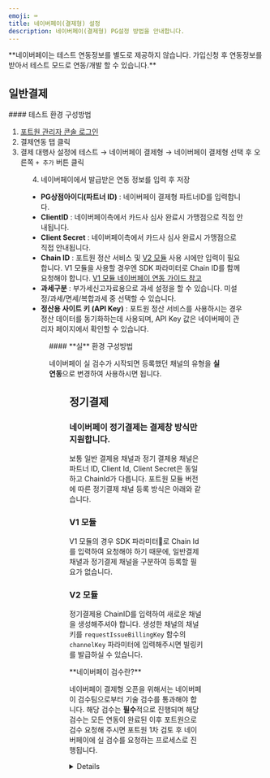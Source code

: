 ```yaml
---
emoji: ⌨
title: 네이버페이(결제형) 설정
description: 네이버페이(결제형) PG설정 방법을 안내합니다.
---
```





<Hint style="info">
**네이버페이는 테스트 연동정보를 별도로 제공하지 않습니다. 가입신청 후 연동정보를 받아서 테스트 모드로 연동/개발 할 수 있습니다.**

</Hint>

## 일반**결제**

<Tabs>
<Tab title="테스트 결제">
#### 테스트 환경 구성방법

1. [포트원 관리자 콘솔 로그인](https://admin.portone.io/integration)
2. 결제연동 탭 클릭
3. 결제 대행사 설정에 테스트 → 네이버페이 결제형 → 네이버페이 결제형 선택 후 오른쪽 `+ 추가` 버튼 클릭

<Figure src={image1} />

4. 네이버페이에서 발급받은 연동 정보를 입력 후 저장

- **PG상점아이디(파트너 ID)** : 네이버페이 결제형 파트너ID를 입력합니다.
- **ClientID** : 네이버페이측에서 카드사 심사 완료시 가맹점으로 직접 안내됩니다.
- **Client Secret** : 네이버페이측에서 카드사 심사 완료시 가맹점으로 직접 안내됩니다.
- **Chain ID** : 포트원 정산 서비스 및 [V2 모듈](../../../v2-payment/v2) 사용 시에만 입력이 필요합니다. V1 모듈을 사용할 경우엔 SDK 파라미터로 Chain ID를 함께 요청해야 합니다. [V1 모듈 네이버페이 연동 가이드 참고](../../../pg/simple/naver)
- **과세구분** : 부가세신고자료용으로 과세 설정을 할 수 있습니다. 미설정/과세/면세/복합과세 중 선택할 수 있습니다.
- **정산용 사이트 키 (API Key)** : 포트원 정산 서비스를 사용하시는 경우 정산 데이터를 동기화하는데 사용되며, API Key 값은 네이버페이 관리자 페이지에서 확인할 수 있습니다.

<Figure src={image2} />

</Tab>

<Tab title="실 결제">
#### **실** 환경 구성방법

네이버페이 실 검수가 시작되면 등록했던 채널의 유형을 **실 연동**으로 변경하여 사용하시면 됩니다.

<Figure src={image3} />

</Tab>
</Tabs>

## 정기결제

### 네이버페이 정기결제는 결제창 방식만 지원합니다.

<Tabs>
<Tab title="결제창 방식">

보통 일반 결제용 채널과 정기 결제용 채널은 파트너 ID, Client Id, Client Secret은 동일하고 ChainId가 다릅니다. 포트원 모듈 버전에 따른 정기결제 채널 등록 방식은 아래와 같습니다.

### V1 모듈

V1 모듈의 경우 SDK 파라미터로 Chain Id를 입력하여 요청해야 하기 때문에, 일반결제 채녈과 정기결제 채널을 구분하여 등록할 필요가 없습니다.

### V2 모듈

정기결제용 ChainID를 입력하여 새로운 채널을 생성해주셔야 합니다. 생성한 채널의 채널 키를 `requestIssueBillingKey` 함수의 `channelKey` 파라미터에 입력해주시면 빌링키를 발급하실 수 있습니다.

</Tab>
</Tabs>

<Hint style="info">
**네이버페이 검수란?**

네이버페이 결제형 오픈을 위해서는 네이버페이 검수팀으로부터 기술 검수를 통과해야 합니다. 해당 검수는 **필수**적으로 진행되며 해당 검수는 모든 연동이 완료된 이후 포트원으로 검수 요청해 주시면 포트원 1차 검토 후 네이버페이에 실 검수를 요청하는 프로세스로 진행됩니다.

</Hint>

<Details>
<p slot="summary">네이버페이 기술 검수 요청 방법</p>

네이버페이 기술 검수를 위해서는 아래 질문 리스트를 작성하여 이메일 주소로 검수 요청을 해야 합니다.

```text
<사업자 및 계약정보>
  - 상호명:
  - 사업자 번호:
  - 포트원 계정:
  - 네이버페이 결제형 파트너ID: 단건/반복(정기) 이용하실 방식 구분하여 전달 주시기 바랍니다.
  - 검수 진행 가능한 URL:
  - 테스트 가능한 로그인 계정:
  - 네이버페이 결제형 연동 개발자 정보(이름/이메일/전화번호):
  - 네이버페이 결제형 연동 검수 담당자 정보(이름/이메일/전화번호):
  - 판매상품 과/면세 여부:
  - 에스크로 사용 여부:
  - 모바일 앱 보유 여부:
  - 부분 취소 제공 여부:
  - IMP.request_pay 함수 호출 시 naverProducts 파라미터 설정 여부 및 셋팅 예시:

<질의사항>
1. 일반 결제만 연동하는 경우
  1. 지원하는 PC 웹 브라우저 종류와 최소 버전:
  2. 지원하는 모바일 웹 브라우저 종류와 최소 버전:
     (앱으로만 연동하시는 경우, 지원하는 모바일 OS 종류와 최소 버전: (ex. iOS 12.0.1, Android 8.0))
  3. 네이버페이 계약 시, 현금영수증 발급을 누가 하도록 결정하셨나요?
  4. 네이버페이 계약 시, 포인트 적립 방식은 자동 지급 방식으로 계약하셨나요? 직접 건별로 지급하기로 계약하셨나요?

2. 일반 + 정기결제 모두 연동하는 경우
  1. 지원하는 PC 웹 브라우저 종류와 최소 버전:
  2. 지원하는 모바일 웹 브라우저 종류와 최소 버전:
     (앱으로만 연동하시는 경우, 지원하는 모바일 OS 종류와 최소 버전: (ex. iOS 12.0.1, Android 8.0))
  3. 네이버페이 계약 시, 현금영수증 발급을 누가 하도록 결정하셨나요?
  4. 네이버페이 계약 시, 포인트 적립 방식은 자동 지급 방식으로 계약하셨나요? 직접 건별로 지급하기로 계약하셨나요?
  5. 정기 결제 등록 내역 조회를 어떤 방식으로 구현하시고 계신가요? 예) 관리자페이지 반복결제내역 조회 시 / 자체주문 생성 시 정보조회
  6. 결제 내역 조회를 어떤 방식으로 구현하시고 계신가요? 예) 관리자페이지 결제내역 조회 시 / 자체주문 생성 시 정보조회 / 정산 대사 작업 배치
  7. 어떤 경우에 정기결제가 해제되나요? 예) 등록생성 실패 시 / 등록된 반복결제항목 해제 시 / 관리자 반복결제 등록항목 해제
```

**email : support@portone.io**

</Details>
